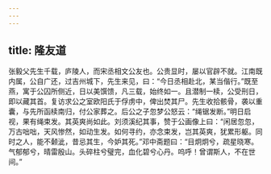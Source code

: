 ```yaml
---
---
---
```

title: 隆友道
---




张毅父先生千载，庐陵人，而宋丞相文公友也。公贵显时，屡以官辟不就。江南既内属，公自广还，过吉州城下，先生来见，曰：“今日丞相赴北，某当偕行。”既至燕，寓于公囚所侧近，日以美馔馈，凡三载，始终如一。且潜制一椟，公受刑日，即以藏其首。复访求公之室欧阳氏于俘虏中，俾出焚其尸。先生收拾骸骨，袭以重囊，与先所函椟南归，付公家葬之。后公之子忽梦公怒云：“绳锯发断。”明日启视，果有绳束发。其英爽尚如此。刘须溪纪其事，赞于公画像上曰：“闲居忽忽，万古咄咄，天风惨然，如动生发。如何寻约，亦念束发，岂其英爽，犹累形躯。同时之人，能不颡泚，昔忌其生，今妒其死。”邓中斋题曰：“目炯炯兮，疏星晓寒。气郁郁兮，晴雷殷山。头碎柱兮璧完，血化碧兮心丹。呜呼！曾谓斯人，不在世间。”